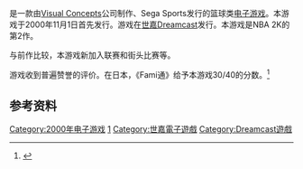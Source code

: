 {{NoteTA
| G1 = Games
}}

{{vgname|NBA 2K1|en=NBA 2K1}}是一款由[[Visual_Concepts|Visual Concepts]]公司制作、Sega Sports发行的篮球类[[电子游戏|电子游戏]]。本游戏于2000年11月1日首先发行。游戏在[[世嘉|世嘉]]Dreamcast发行。本游戏是NBA 2K的第2作。

与前作比较，本游戏新加入联赛和街头比赛等。

游戏收到普遍赞誉的评价。在日本，《Fami通》给予本游戏30/40的分数。<ref name="Fam">{{cite journal |title=ドリームキャスト - NBA 2K1 |magazine=[[Famitsu|Famitsu]] |volume=915 |date=June 30, 2006 |page=53}}</ref>

== 参考资料 ==
{{Reflist}}

{{NBA 2K系列}}

{{DEFAULTSORT:NBA 2K1}}
[[Category:2000年电子游戏|Category:2000年电子游戏]]
[[Category:NBA_2K系列|1]]
[[Category:世嘉電子遊戲|Category:世嘉電子遊戲]]
[[Category:Dreamcast遊戲|Category:Dreamcast遊戲]]

{{sports-videogame-stub}}
{{Sega-stub}}